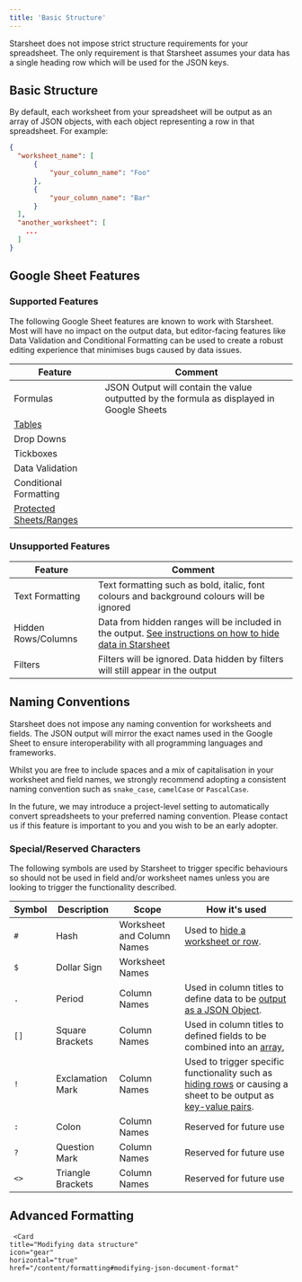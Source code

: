 ```yaml
---
title: 'Basic Structure'
---
```


Starsheet does not impose strict structure requirements for your spreadsheet. The only requirement is that Starsheet assumes your data has a single heading row which will be used for the JSON keys. 

## Basic Structure

By default, each worksheet from your spreadsheet will be output as an array of JSON objects, with each object representing a row in that spreadsheet. For example:

```json
{
  "worksheet_name": [
	  {
		  "your_column_name": "Foo"
	  },
	  {
		  "your_column_name": "Bar"
	  }
  ],
  "another_worksheet": [
	...
  ]
}
```

## Google Sheet Features

### <Icon icon="check" iconType="solid" /> Supported Features
The following Google Sheet features are known to work with Starsheet. Most will have no impact on the output data, but editor-facing features like Data Validation and Conditional Formatting can be used to create a robust editing experience that minimises bugs caused by data issues. 

| Feature                                                                                                                                       | Comment                                                                                   |
| --------------------------------------------------------------------------------------------------------------------------------------------- | ----------------------------------------------------------------------------------------- |
| Formulas                                                                                                                                      | JSON Output will contain the value outputted by the formula as displayed in Google Sheets |
| [Tables](https://workspaceupdates.googleblog.com/2024/05/tables-in-google-sheets.html)                                                        |                                                                                           |
| Drop Downs                                                                                                                                    |                                                                                           |
| Tickboxes                                                                                                                                     |                                                                                           |
| Data Validation                                                                                                                               |                                                                                           |
| Conditional Formatting                                                                                                                        |                                                                                           |
| [Protected Sheets/Ranges](https://support.google.com/docs/answer/1218656?hl=en&co=GENIE.Platform%3DDesktop#zippy=%2Cprotect-a-range-or-sheet) |                                                                                           |


### <Icon icon="triangle-exclamation" iconType="solid" /> Unsupported Features

| Feature             | Comment                                                                                                                                                       |
| ------------------- | ------------------------------------------------------------------------------------------------------------------------------------------------------------- |
| Text Formatting     | Text formatting such as bold, italic, font colours and background colours will be ignored                                                                     |
| Hidden Rows/Columns | Data from hidden ranges will be included in the output. [See instructions on how to hide data in Starsheet](/content/formatting#hiding-worksheets-or-columns) |
| Filters             | Filters will be ignored. Data hidden by filters will still appear in the output                                                                               |

## Naming Conventions

Starsheet does not impose any naming convention for worksheets and fields. The JSON output will mirror the exact names used in the Google Sheet to ensure interoperability with all programming languages and frameworks. 

Whilst you are free to include spaces and a mix of capitalisation in your worksheet and field names, we strongly recommend adopting a consistent naming convention such as `snake_case`, `camelCase` or `PascalCase`. 

<Info>
In the future, we may introduce a project-level setting to automatically convert spreadsheets to your preferred naming convention. Please contact us if this feature is important to you and you wish to be an early adopter. 
</Info>

### Special/Reserved Characters

The following symbols are used by Starsheet to trigger specific behaviours so should not be used in field and/or worksheet names unless you are looking to trigger the functionality described. 

| Symbol | Description       | Scope                      | How it's used                                                                                                                                                                                                      |
| ------ | ----------------- | -------------------------- | ------------------------------------------------------------------------------------------------------------------------------------------------------------------------------------------------------------------ |
| `#`    | Hash              | Worksheet and Column Names | Used to [hide a worksheet or row](/content/formatting#hiding-worksheets-or-columns).                                                                                                                               |
| `$`    | Dollar Sign       | Worksheet Names            |                                                                                                                                                                                                                    |
| `.`    | Period            | Column Names               | Used in column titles to define data to be [output as a JSON Object](/content/formatting#objects).                                                                                                                 |
| `[]`   | Square Brackets   | Column Names               | Used in column titles to defined fields to be combined into an [array](/content/formatting#arrays),                                                                                                                |
| `!`    | Exclamation Mark  | Column Names               | Used to trigger specific functionality such as [hiding rows](/content/formatting#hiding-rows) or causing a sheet to be output as [key-value pairs](/content/formatting#outputting-a-worksheet-as-key-value-pairs). |
| `:`    | Colon             | Column Names               | Reserved for future use                                                                                                                                                                                            |
| `?`    | Question Mark     | Column Names               | Reserved for future use                                                                                                                                                                                            |
| `<>`   | Triangle Brackets | Column Names               | Reserved for future use                                                                                                                                                                                            |


## Advanced Formatting 

<CardGroup cols={2}>
  <Card
    title="Combining columns into an array"
    icon="brackets-square"
    horizontal="true"
    href="/content/formatting#arrays"
  >
  </Card>
     <Card
    title="Combining columns into an object"
    icon="brackets-curly"
    horizontal="true"
    href="/content/formatting#objects"
  >
  </Card>
  <Card
    title="Hiding sheets, columns or rows"
    icon="eye-slash"
    horizontal="true"
    href="/content/formatting#excluding-data-from-output"
  >
  </Card>

     <Card
    title="Modifying data structure"
    icon="gear"
    horizontal="true"
    href="/content/formatting#modifying-json-document-format"
  >
  </Card>
</CardGroup>